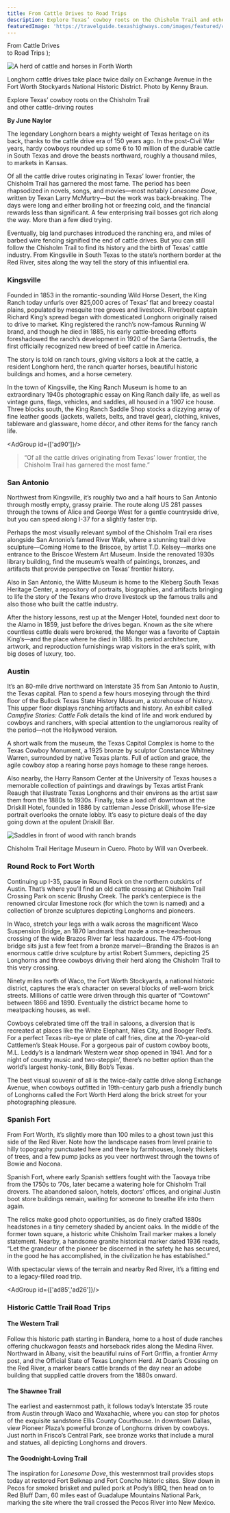 ```yaml
---
title: From Cattle Drives to Road Trips
description: Explore Texas’ cowboy roots on the Chisholm Trail and other cattle-driving routes
featuredImage: 'https://travelguide.texashighways.com/images/featured/cattle-drives.jpg'
---
```


  <span>
    From Cattle Drives <br />to Road Trips
  </span>
);

![A herd of cattle and horses in Forth Worth](images/exchange-avenue-fort-worth-stockyards.jpg)
<Caption>Longhorn cattle drives take place twice daily on Exchange Avenue in the Fort Worth Stockyards National Historic District. Photo by Kenny Braun.</Caption>

<PageDescription>

Explore Texas’ cowboy roots on the Chisholm Trail <br/>and other cattle-driving routes

</PageDescription>

**By June Naylor**

<Row>

<Column colSm={12} colMd={4} colLg={8}>

The legendary Longhorn bears a mighty weight of Texas heritage on its back, thanks to the cattle drive era of 150 years ago. In the post-Civil War years, hardy cowboys rounded up some 6 to 10 million of the durable cattle in South Texas and drove the beasts northward, roughly a thousand miles, to markets in Kansas. 

Of all the cattle drive routes originating in Texas’ lower frontier, the Chisholm Trail has garnered the most fame. The period has been rhapsodized in novels, songs, and movies—most notably *Lonesome Dove*, written by Texan Larry McMurtry—but the work was back-breaking. The days were long and either broiling hot or freezing cold, and the financial rewards less than significant. A few enterprising trail bosses got rich along the way. More than a few died trying.

Eventually, big land purchases introduced the ranching era, and miles of barbed wire fencing signified the end of cattle drives. But you can still follow the Chisholm Trail to find its history and the birth of Texas’ cattle industry. From Kingsville in South Texas to the state’s northern border at the Red River, sites along the way tell the story of this influential era.

### Kingsville

Founded in 1853 in the romantic-sounding Wild Horse Desert, the King Ranch today unfurls over 825,000 acres of Texas’ flat and breezy coastal plains, populated by mesquite tree groves and livestock. Riverboat captain Richard King’s spread began with domesticated Longhorn originally raised to drive to market. King registered the ranch’s now-famous Running W brand, and though he died in 1885, his early cattle-breeding efforts foreshadowed the ranch’s development in 1920 of the Santa Gertrudis, the first officially recognized new breed of beef cattle in America.

The story is told on ranch tours, giving visitors a look at the cattle, a resident Longhorn herd, the ranch quarter horses, beautiful historic buildings and homes, and a horse cemetery. 

In the town of Kingsville, the King Ranch Museum is home to an extraordinary 1940s photographic essay on King Ranch daily life, as well as vintage guns, flags, vehicles, and saddles, all housed in a 1907 ice house. Three blocks south, the King Ranch Saddle Shop stocks a dizzying array of fine leather goods (jackets, wallets, belts, and travel gear), clothing, knives, tableware and glassware, home décor, and other items for the fancy ranch life.

</Column>

<Column colSm={12} colMd={4} colLg={4}>

<AdGroup id={['ad90']}/>

>“Of all the cattle drives originating from Texas’ lower frontier, the Chisholm Trail has 
garnered the most fame.”

</Column>
</Row>

<Row>

<Column colSm={6} colMd={4} colLg={8}>

### San Antonio

Northwest from Kingsville, it’s roughly two and a half hours to San Antonio through mostly empty, grassy prairie. The route along US 281 passes through the towns of Alice and George West for a gentle countryside drive, but you can speed along I-37 for a slightly faster trip. 

Perhaps the most visually relevant symbol of the Chisholm Trail era rises alongside San Antonio’s famed River Walk, where a stunning trail drive sculpture—Coming Home to the Briscoe, by artist T.D. Kelsey—marks one entrance to the Briscoe Western Art Museum. Inside the renovated 1930s library building, find the museum’s wealth of paintings, bronzes, and artifacts that provide perspective on Texas’ frontier history. 

Also in San Antonio, the Witte Museum is home to the Kleberg South Texas Heritage Center, a repository of portraits, biographies, and artifacts bringing to life the story of the Texans who drove livestock up the famous trails and also those who built the cattle industry. 

After the history lessons, rest up at the Menger Hotel, founded next door to the Alamo in 1859, just before the drives began. Known as the site where countless cattle deals were brokered, the Menger was a favorite of Captain King’s—and the place where he died in 1885. Its period architecture, artwork, and reproduction furnishings wrap visitors in the era’s spirit, with big doses of luxury, too.

### Austin

It’s an 80-mile drive northward on Interstate 35 from San Antonio to Austin, the Texas capital. Plan to spend a few hours moseying through the third floor of the Bullock Texas State History Museum, a storehouse of history. This upper floor displays ranching artifacts and history. An exhibit called *Campfire Stories: Cattle Folk* details the kind of life and work endured by cowboys and ranchers, with special attention to the unglamorous reality of the period—not the Hollywood version. 

A short walk from the museum, the Texas Capitol Complex is home to the Texas Cowboy Monument, a 1925 bronze by sculptor Constance Whitney Warren, surrounded by native Texas plants. Full of action and grace, the agile cowboy atop a rearing horse pays homage to these range heroes. 

Also nearby, the Harry Ransom Center at the University of Texas houses a memorable collection of paintings and drawings by Texas artist Frank Reaugh that illustrate Texas Longhorns and their environs as the artist saw them from the 1880s to 1930s. Finally, take a load off downtown at the Driskill Hotel, founded in 1886 by cattleman Jesse Driskill, whose life-size portrait overlooks the ornate lobby. It’s easy to picture deals of the day going down at the opulent Driskill Bar.

![Saddles in front of wood with ranch brands](images/chisolm-trail-heritage-museum-cuero.jpg)
<Caption>Chisholm Trail Heritage Museum in Cuero. Photo by Will van Overbeek.</Caption>

</Column>

<Column colSm={6} colMd={4} colLg={4}>
<AdGroup id={['ad92','ad23','ad33']}/>
</Column>

</Row>

<Row>

<Column colSm={12} colMd={6} colLg={8}>

### Round Rock to Fort Worth

Continuing up I-35, pause in Round Rock on the northern outskirts of Austin. That’s where you’ll find an old cattle crossing at Chisholm Trail Crossing Park on scenic Brushy Creek. The park’s centerpiece is the renowned circular limestone rock (for which the town is named) and a collection of bronze sculptures depicting Longhorns and pioneers.

In Waco, stretch your legs with a walk across the magnificent Waco Suspension Bridge, an 1870 landmark that made a once-treacherous crossing of the wide Brazos River far less hazardous. The 475-foot-long bridge sits just a few feet from a bronze marvel—Branding the Brazos is an enormous cattle drive sculpture by artist Robert Summers, depicting 25 Longhorns and three cowboys driving their herd along the Chisholm Trail to this very crossing. 

Ninety miles north of Waco, the Fort Worth Stockyards, a national historic district, captures the era’s character on several blocks of well-worn brick streets. Millions of cattle were driven through this quarter of “Cowtown” between 1866 and 1890. Eventually the district became home to meatpacking houses, as well. 

Cowboys celebrated time off the trail in saloons, a diversion that is recreated at places like the White Elephant, Niles City, and Booger Red’s. For a perfect Texas rib-eye or plate of calf fries, dine at the 70-year-old Cattlemen’s Steak House. For a gorgeous pair of custom cowboy boots, M.L. Leddy’s is a landmark Western wear shop opened in 1941. And for a night of country music and two-steppin’, there’s no better option than the world’s largest honky-tonk, Billy Bob’s Texas. 

The best visual souvenir of all is the twice-daily cattle drive along Exchange Avenue, when cowboys outfitted in 19th-century garb push a friendly bunch of Longhorns called the Fort Worth Herd along the brick street for your photographing pleasure.

### Spanish Fort

From Fort Worth, it’s slightly more than 100 miles to a ghost town just this side of the Red River. Note how the landscape eases from level prairie to hilly topography punctuated here and there by farmhouses, lonely thickets of trees, and a few pump jacks as you veer northwest through the towns of Bowie and Nocona. 

Spanish Fort, where early Spanish settlers fought with the Taovaya tribe from the 1750s to ’70s, later became a watering hole for Chisholm Trail drovers. The abandoned saloon, hotels, doctors’ offices, and original Justin boot store buildings remain, waiting for someone to breathe life into them again. 

The relics make good photo opportunities, as do finely crafted 1880s headstones in a tiny cemetery shaded by ancient oaks. In the middle of the former town square, a historic white Chisholm Trail marker makes a lonely statement. Nearby, a handsome granite historical marker dated 1936 reads, “Let the grandeur of the pioneer be discerned in the safety he has secured, in the good he has accomplished, in the civilization he has established.” 

With spectacular views of the terrain and nearby Red River, it’s a fitting end to a legacy-filled road trip.

<AdGroup id={['ad85','ad26']}/>

</Column>

<Column colSm={12} colMd={2} colLg={4}>

### Historic Cattle Trail Road Trips

#### The Western Trail

Follow this historic path starting in Bandera, home to a host of dude ranches offering chuckwagon feasts and horseback rides along the Medina River. Northward in Albany, visit the beautiful ruins of Fort Griffin, a frontier Army post, and the Official State of Texas Longhorn Herd. At Doan’s Crossing on the Red River, a marker bears cattle brands of the day near an adobe building that supplied cattle drovers from the 1880s onward.

#### The Shawnee Trail

The earliest and easternmost path, it follows today’s Interstate 35 route from Austin through Waco and Waxahachie, where you can stop for photos of the exquisite sandstone Ellis County Courthouse. In downtown Dallas, view Pioneer Plaza’s powerful bronze of Longhorns driven by cowboys. Just north in Frisco’s Central Park, see bronze works that include a mural and statues, all depicting Longhorns and drovers.

#### The Goodnight-Loving Trail

The inspiration for *Lonesome Dove*, this westernmost trail provides stops today at restored Fort Belknap and Fort Concho historic sites. Slow down in Pecos for smoked brisket and pulled pork at Pody’s BBQ, then head on to Red Bluff Dam, 60 miles east of Guadalupe Mountains National Park, marking the site where the trail crossed the Pecos River into New Mexico.

</Column>

</Row>